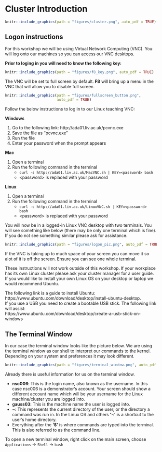 # Cluster Introduction
```r
knitr::include_graphics(path = "figures/cluster.png", auto_pdf = TRUE)
``` 

## Logon instructions  
For this workshop we will be using Virtual Network Computing (VNC). You will log onto our machines so you can access our VNC desktops.

__Prior to loging in you will need to know the following key:__

```r
knitr::include_graphics(path = "figures/f8_key.png", auto_pdf = TRUE)
```  

The VNC will be set to full screen by default. __F8__ will bring up a menu in the VNC that will allow you to disable full screen.

```r
knitr::include_graphics(path = "figures/fullscreen_button.png", 
                        auto_pdf = TRUE)
``` 

Follow the below instructions to log in to our Linux teaching VNC:

__Windows__

1. Go to the following link: http://ada01.liv.ac.uk/pcvnc.exe
2. Save the file as "pcvnc.exe"
3. Run the file
4. Enter your password when the prompt appears

__Mac__

1. Open a terminal
2. Run the following command in the terminal 
    - `curl -s http://ada01.liv.ac.uk/MacVNC.sh | KEY=<password> bash` 
    - \<password\> is replaced with your password

__Linux__

1. Open a terminal
2. Run the following command in the terminal 
    - `curl -s http://ada01.liv.ac.uk/LinuxVNC.sh | KEY=<password> bash` 
    - \<password\> is replaced with your password

You will now be in a logged-in Linux VNC desktop with two terminals. You will see something like below (there may be only one terminal which is fine). If you do not see something similar please ask for assistance.
```r
knitr::include_graphics(path = "figures/logon_pic.png", auto_pdf = TRUE)
``` 

If the VNC is taking up to much space of your screen you can move it so alot of it is off the screen. Ensure you can see one whole terminal.

These instructions will not work outside of this workshop. If your workplace has its own Linux cluster please ask your cluster manager for a user guide. If you would like to install your own Linux OS on your desktop or laptop we would recommend Ubuntu. 

The following link is a guide to install Ubuntu:  
https://www.ubuntu.com/download/desktop/install-ubuntu-desktop.  
If you use a USB you need to create a bootable USB stick. The following link will assist:  
https://www.ubuntu.com/download/desktop/create-a-usb-stick-on-windows 

## The Terminal Window
In our case the terminal window looks like the picture below. We are using the terminal window as our shell to interpret our commands to the kernel. Depending on your system and preferences it may look different.
```r
knitr::include_graphics(path = "figures/terminal_window.png", auto_pdf = TRUE)
``` 

Already there is useful information for us on the terminal window.

- __nsc006__: This is the login name, also known as the username. In this case nsc006 is a demonstrator's account. Your screen should show a different account name which will be your username for the Linux machine/cluster you are logged into.
- __gauss03__: This is the machine name the user is logged into.
- __\~__: This represents the current directory of the user, or the directory a command was run in. In the Linux OS and others __'~'__ is a shortcut to the user's home directory.
- Everything after the __'$'__ is where commands are typed into the terminal. This is also referred to as the command line.

To open a new terminal window, right click on the main screen, choose `Applications` -> `Shell` -> `bash`
